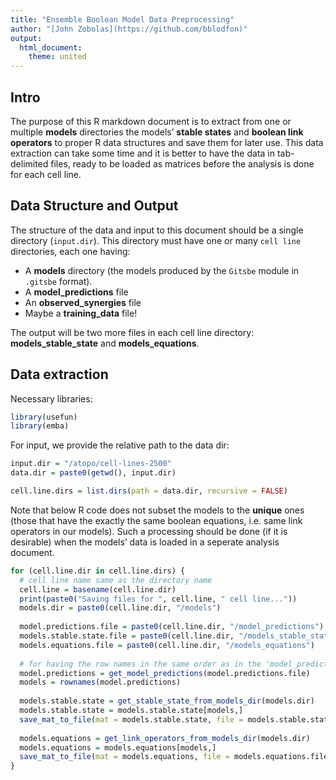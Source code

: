 ```yaml
---
title: "Ensemble Boolean Model Data Preprocessing"
author: "[John Zobolas](https://github.com/bblodfon)"
output: 
  html_document:
    theme: united
---
```


## Intro

The purpose of this R markdown document is to extract from one or multiple 
**models** directories the models' **stable states** and **boolean link 
operators** to proper R data structures and save them for later use. This data 
extraction can take some time and it is better to have the data in tab-delimited
files, ready to be loaded as matrices before the analysis is done for each cell 
line.

## Data Structure and Output

The structure of the data and input to this document should be a 
single directory (`input.dir`). This directory must have
one or many `cell line` directories, each one having:

- A **models** directory (the models produced by the `Gitsbe` module in 
`.gitsbe` format).
- A **model_predictions** file
- An **observed_synergies** file 
- Maybe a **training_data** file!

The output will be two more files in each cell line directory: **models_stable_state** 
and **models_equations**.

## Data extraction

Necessary libraries:
```r
library(usefun)
library(emba)
```

For input, we provide the relative path to the data dir:
```r
input.dir = "/atopo/cell-lines-2500"
data.dir = paste0(getwd(), input.dir)

cell.line.dirs = list.dirs(path = data.dir, recursive = FALSE)
```

Note that below R code does not subset the models to the **unique** ones 
(those that have the exactly the same boolean equations, i.e. same link 
operators in our models). Such a processing should be done (if it is desirable) 
when the models' data is loaded in a seperate analysis document.

```r
for (cell.line.dir in cell.line.dirs) {
  # cell line name same as the directory name
  cell.line = basename(cell.line.dir)
  print(paste0("Saving files for ", cell.line, " cell line..."))
  models.dir = paste0(cell.line.dir, "/models")
  
  model.predictions.file = paste0(cell.line.dir, "/model_predictions")
  models.stable.state.file = paste0(cell.line.dir, "/models_stable_state")
  models.equations.file = paste0(cell.line.dir, "/models_equations")
  
  # for having the row names in the same order as in the 'model_predictions' file
  model.predictions = get_model_predictions(model.predictions.file)
  models = rownames(model.predictions)
  
  models.stable.state = get_stable_state_from_models_dir(models.dir)
  models.stable.state = models.stable.state[models,]
  save_mat_to_file(mat = models.stable.state, file = models.stable.state.file)
  
  models.equations = get_link_operators_from_models_dir(models.dir)
  models.equations = models.equations[models,]
  save_mat_to_file(mat = models.equations, file = models.equations.file)
}
```

